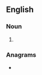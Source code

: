 ==English==

===Noun===
{{head|en|noun form}}

# {{plural of|clootie|lang=en}}

===Anagrams===
* {{anagrams|en|a=ceiloost|colitose}}